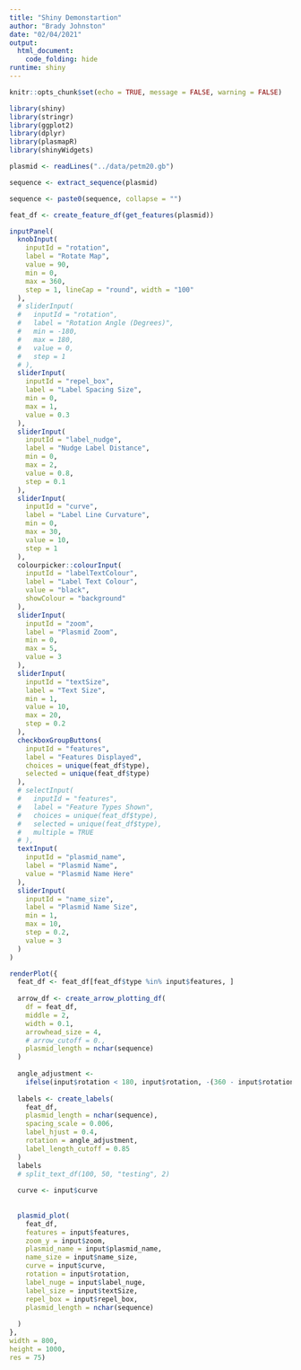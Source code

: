 ---
title: "Shiny Demonstartion"
author: "Brady Johnston"
date: "02/04/2021"
output: 
  html_document:
    code_folding: hide
runtime: shiny
---

```{r setup, include=FALSE}
knitr::opts_chunk$set(echo = TRUE, message = FALSE, warning = FALSE)
```


```{r echo = TRUE, attr.source = c('.numberlines', 'startFrom=12')}
library(shiny)
library(stringr)
library(ggplot2)
library(dplyr)
library(plasmapR)
library(shinyWidgets)

plasmid <- readLines("../data/petm20.gb")

sequence <- extract_sequence(plasmid)

sequence <- paste0(sequence, collapse = "")

feat_df <- create_feature_df(get_features(plasmid))
```


```{r inputs, echo=FALSE}
inputPanel(
  knobInput(
    inputId = "rotation", 
    label = "Rotate Map", 
    value = 90, 
    min = 0, 
    max = 360, 
    step = 1, lineCap = "round", width = "100" 
  ),
  # sliderInput(
  #   inputId = "rotation", 
  #   label = "Rotation Angle (Degrees)", 
  #   min = -180, 
  #   max = 180, 
  #   value = 0, 
  #   step = 1
  # ), 
  sliderInput(
    inputId = "repel_box", 
    label = "Label Spacing Size", 
    min = 0, 
    max = 1, 
    value = 0.3
  ), 
  sliderInput(
    inputId = "label_nudge", 
    label = "Nudge Label Distance", 
    min = 0, 
    max = 2, 
    value = 0.8, 
    step = 0.1
  ), 
  sliderInput(
    inputId = "curve", 
    label = "Label Line Curvature", 
    min = 0, 
    max = 30, 
    value = 10, 
    step = 1
  ), 
  colourpicker::colourInput(
    inputId = "labelTextColour", 
    label = "Label Text Colour", 
    value = "black", 
    showColour = "background"
  ), 
  sliderInput(
    inputId = "zoom", 
    label = "Plasmid Zoom", 
    min = 0, 
    max = 5, 
    value = 3
  ), 
  sliderInput(
    inputId = "textSize", 
    label = "Text Size", 
    min = 1, 
    value = 10,
    max = 20, 
    step = 0.2
  ), 
  checkboxGroupButtons(
    inputId = "features", 
    label = "Features Displayed", 
    choices = unique(feat_df$type), 
    selected = unique(feat_df$type)
  ),
  # selectInput(
  #   inputId = "features", 
  #   label = "Feature Types Shown", 
  #   choices = unique(feat_df$type), 
  #   selected = unique(feat_df$type), 
  #   multiple = TRUE
  # ), 
  textInput(
    inputId = "plasmid_name", 
    label = "Plasmid Name", 
    value = "Plasmid Name Here"
  ), 
  sliderInput(
    inputId = "name_size", 
    label = "Plasmid Name Size", 
    min = 1, 
    max = 10, 
    step = 0.2, 
    value = 3
  )
)
```


```{r plasmap, echo=FALSE}

renderPlot({
  feat_df <- feat_df[feat_df$type %in% input$features, ]
  
  arrow_df <- create_arrow_plotting_df(
    df = feat_df,
    middle = 2,
    width = 0.1,
    arrowhead_size = 4,
    # arrow_cutoff = 0.,
    plasmid_length = nchar(sequence)
  )
  
  angle_adjustment <-
    ifelse(input$rotation < 180, input$rotation, -(360 - input$rotation))
  
  labels <- create_labels(
    feat_df,
    plasmid_length = nchar(sequence),
    spacing_scale = 0.006,
    label_hjust = 0.4,
    rotation = angle_adjustment,
    label_length_cutoff = 0.85
  )
  labels
  # split_text_df(100, 50, "testing", 2)
  
  curve <- input$curve
  
  
  plasmid_plot(
    feat_df,
    features = input$features,
    zoom_y = input$zoom,
    plasmid_name = input$plasmid_name,
    name_size = input$name_size,
    curve = input$curve,
    rotation = input$rotation,
    label_nuge = input$label_nuge,
    label_size = input$textSize,
    repel_box = input$repel_box,
    plasmid_length = nchar(sequence)
    
  )
},
width = 800,
height = 1000,
res = 75)
```


